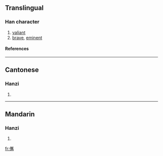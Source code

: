 ==Translingual==
===Han character===
{{Han char|rn=9|rad=人|as=15|sn=17|four=|canj=人山人尸 (OUOS)}}
# [[valiant]]
# [[brave]], [[eminent]]
====References====
{{Han ref|kx=0120.190|hdz=10235.040|uh=349E|ud=13470}}

----
==Cantonese==
===Hanzi===
{{yue-hanzi|jyut=|y=jeun3}}
# {{defn|Cantonese}}

----
==Mandarin==
===Hanzi===
{{cmn-hanzi|pin=[[jùn]] (jun4), [[kě]] (ke3)|wg=chün<sup>4</sup>, k'o<sup>3</sup>}}
# {{defn|Mandarin}}

[[fr:㒞]]